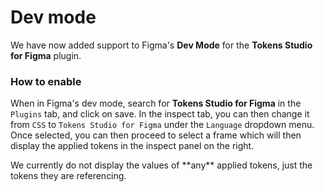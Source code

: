 # Dev mode 

We have now added support to Figma's **Dev Mode** for the **Tokens Studio for Figma** plugin.


### How to enable
When in Figma's dev mode, search for **Tokens Studio for Figma** in the `Plugins` tab, and click on save. 
In the inspect tab, you can then change it from `CSS` to `Tokens Studio for Figma` under the `Language` dropdown menu. 
Once selected, you can then proceed to select a frame which will then display the applied tokens in the inspect panel on the right. 

<Callout emoji="💡">
    We currently do not display the values of **any** applied tokens, just the tokens they are referencing. 
</Callout>



<ReactPlayer
  width="100%"
  height="auto"
  playing
  controls
  url="/enable-dev-mode.mp4"
/>

